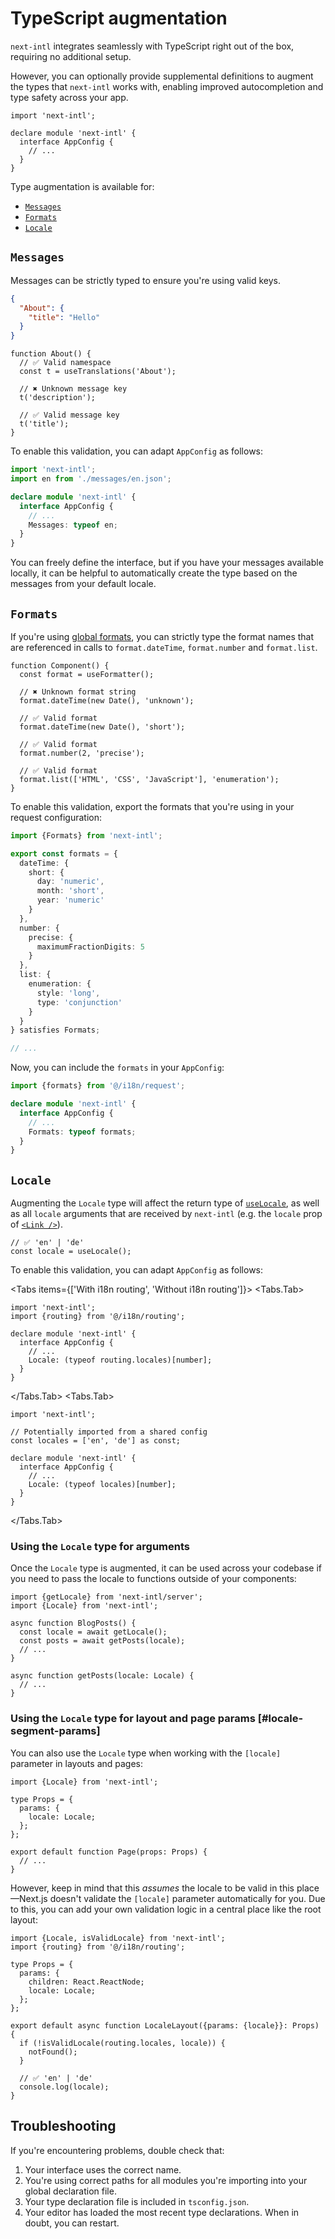 
# TypeScript augmentation

`next-intl` integrates seamlessly with TypeScript right out of the box, requiring no additional setup.

However, you can optionally provide supplemental definitions to augment the types that `next-intl` works with, enabling improved autocompletion and type safety across your app.

```tsx filename="global.d.ts"
import 'next-intl';

declare module 'next-intl' {
  interface AppConfig {
    // ...
  }
}
```

Type augmentation is available for:

- [`Messages`](#messages)
- [`Formats`](#formats)
- [`Locale`](#locale)

## `Messages`

Messages can be strictly typed to ensure you're using valid keys.

```json filename="messages.json"
{
  "About": {
    "title": "Hello"
  }
}
```

```tsx
function About() {
  // ✅ Valid namespace
  const t = useTranslations('About');

  // ✖️ Unknown message key
  t('description');

  // ✅ Valid message key
  t('title');
}
```

To enable this validation, you can adapt `AppConfig` as follows:

```ts filename="global.d.ts"
import 'next-intl';
import en from './messages/en.json';

declare module 'next-intl' {
  interface AppConfig {
    // ...
    Messages: typeof en;
  }
}
```

You can freely define the interface, but if you have your messages available locally, it can be helpful to automatically create the type based on the messages from your default locale.

## `Formats`

If you're using [global formats](/docs/usage/configuration#formats), you can strictly type the format names that are referenced in calls to `format.dateTime`, `format.number` and `format.list`.

```tsx
function Component() {
  const format = useFormatter();

  // ✖️ Unknown format string
  format.dateTime(new Date(), 'unknown');

  // ✅ Valid format
  format.dateTime(new Date(), 'short');

  // ✅ Valid format
  format.number(2, 'precise');

  // ✅ Valid format
  format.list(['HTML', 'CSS', 'JavaScript'], 'enumeration');
}
```

To enable this validation, export the formats that you're using in your request configuration:

```ts filename="i18n/request.ts"
import {Formats} from 'next-intl';

export const formats = {
  dateTime: {
    short: {
      day: 'numeric',
      month: 'short',
      year: 'numeric'
    }
  },
  number: {
    precise: {
      maximumFractionDigits: 5
    }
  },
  list: {
    enumeration: {
      style: 'long',
      type: 'conjunction'
    }
  }
} satisfies Formats;

// ...
```

Now, you can include the `formats` in your `AppConfig`:

```ts filename="global.d.ts"
import {formats} from '@/i18n/request';

declare module 'next-intl' {
  interface AppConfig {
    // ...
    Formats: typeof formats;
  }
}
```

## `Locale`

Augmenting the `Locale` type will affect the return type of [`useLocale`](/docs/usage/configuration#locale), as well as all `locale` arguments that are received by `next-intl` (e.g. the `locale` prop of [`<Link />`](/docs/routing/navigation#link)).

```tsx
// ✅ 'en' | 'de'
const locale = useLocale();
```

To enable this validation, you can adapt `AppConfig` as follows:

<Tabs items={['With i18n routing', 'Without i18n routing']}>
<Tabs.Tab>

```tsx filename="global.d.ts"
import 'next-intl';
import {routing} from '@/i18n/routing';

declare module 'next-intl' {
  interface AppConfig {
    // ...
    Locale: (typeof routing.locales)[number];
  }
}
```

</Tabs.Tab>
<Tabs.Tab>

```tsx filename="global.d.ts"
import 'next-intl';

// Potentially imported from a shared config
const locales = ['en', 'de'] as const;

declare module 'next-intl' {
  interface AppConfig {
    // ...
    Locale: (typeof locales)[number];
  }
}
```

</Tabs.Tab>
</Tabs>

### Using the `Locale` type for arguments

Once the `Locale` type is augmented, it can be used across your codebase if you need to pass the locale to functions outside of your components:

```tsx {2,10}
import {getLocale} from 'next-intl/server';
import {Locale} from 'next-intl';

async function BlogPosts() {
  const locale = await getLocale();
  const posts = await getPosts(locale);
  // ...
}

async function getPosts(locale: Locale) {
  // ...
}
```

### Using the `Locale` type for layout and page params [#locale-segment-params]

You can also use the `Locale` type when working with the `[locale]` parameter in layouts and pages:

```tsx filename="app/[locale]/page.tsx"
import {Locale} from 'next-intl';

type Props = {
  params: {
    locale: Locale;
  };
};

export default function Page(props: Props) {
  // ...
}
```

However, keep in mind that this _assumes_ the locale to be valid in this place—Next.js doesn't validate the `[locale]` parameter automatically for you. Due to this, you can add your own validation logic in a central place like the root layout:

```tsx filename="app/[locale]/layout.tsx"
import {Locale, isValidLocale} from 'next-intl';
import {routing} from '@/i18n/routing';

type Props = {
  params: {
    children: React.ReactNode;
    locale: Locale;
  };
};

export default async function LocaleLayout({params: {locale}}: Props) {
  if (!isValidLocale(routing.locales, locale)) {
    notFound();
  }

  // ✅ 'en' | 'de'
  console.log(locale);
}
```

## Troubleshooting

If you're encountering problems, double check that:

1. Your interface uses the correct name.
2. You're using correct paths for all modules you're importing into your global declaration file.
3. Your type declaration file is included in `tsconfig.json`.
4. Your editor has loaded the most recent type declarations. When in doubt, you can restart.
